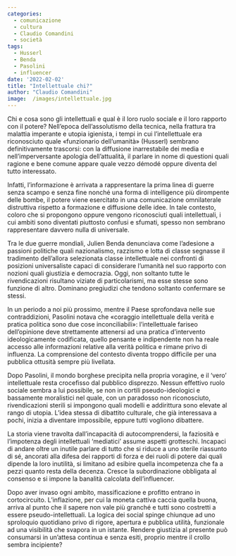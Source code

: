 ```yaml
---
categories:
  - comunicazione
  - cultura
  - Claudio Comandini
  - società
tags:
  - Husserl
  - Benda
  - Pasolini
  - influencer
date: '2022-02-02'
title: "Intellettuale chi?"
author: "Claudio Comandini"
image:  /images/intellettuale.jpg
---
```


Chi e cosa sono gli intellettuali e qual è il loro ruolo sociale e il loro rapporto con il potere? Nell'epoca dell'assolutismo della tecnica, nella frattura tra malattia imperante e utopia igienista, i tempi in cui l'intellettuale era riconosciuto quale «funzionario dell'umanità» (Husserl) sembrano definitivamente trascorsi: con la diffusione inarrestabile dei media e nell'imperversante apologia dell'attualità, il parlare in nome di questioni quali ragione e bene comune appare quale vezzo démodé oppure diventa del tutto interessato.

Infatti, l'informazione è arrivata a rappresentare la prima linea di guerre senza scampo e senza fine nonché una forma di intelligence più dirompente delle bombe, il potere viene esercitato in una comunicazione omnilaterale distruttiva rispetto a formazione e diffusione delle idee. In tale contesto, coloro che si propongono oppure vengono riconosciuti quali intellettuali, i cui ambiti sono diventati piuttosto confusi e sfumati, spesso non sembrano rappresentare davvero nulla di universale.

Tra le due guerre mondiali, Julien Benda denunciava come l'adesione a passioni politiche quali nazionalismo, razzismo e lotta di classe segnasse il tradimento dell'allora selezionata classe intellettuale nei confronti di posizioni universaliste capaci di considerare l'umanità nel suo rapporto con nozioni quali giustizia e democrazia. Oggi, non soltanto tutte le rivendicazioni risultano viziate di particolarismi, ma esse stesse sono funzione di altro. Dominano pregiudizi che tendono soltanto confermare se stessi.

In un periodo a noi più prossimo, mentre il Paese sprofondava nelle sue contraddizioni, Pasolini notava che «coraggio intellettuale della verità e pratica politica sono due cose inconciliabili»: l'intellettuale fariseo dell'opinione deve strettamente attenersi ad una pratica d'intervento ideologicamente codificata, quello pensante e indipendente non ha reale accesso alle informazioni relative alla verità politica e rimane privo di influenza. La comprensione del contesto diventa troppo difficile per una pubblica ottusità sempre più livellata.

Dopo Pasolini, il mondo borghese precipita nella propria voragine, e il 'vero' intellettuale resta crocefisso dal pubblico disprezzo. Nessun effettivo ruolo sociale sembra a lui possibile, se non in cortili pseudo-ideologici e bassamente moralistici nel quale, con un paradosso non riconosciuto, rivendicazioni sterili si impongono quali modelli e addirittura sono elevate al rango di utopia. L'idea stessa di dibattito culturale, che già interessava a pochi, inizia a diventare impossibile, eppure tutti vogliono dibattere.

La storia viene travolta dall'incapacità di autocomprendersi, la faziosità e l'impotenza degli intellettuali 'mediatici' assume aspetti grotteschi. Incapaci di andare oltre un inutile parlare di tutto che si riduce a uno sterile riassunto di sé, ancorati alla difesa dei rapporti di forza e dei ruoli di potere dai quali dipende la loro inutilità, si limitano ad esibire quella incompetenza che fa a pezzi quanto resta della decenza. Cresce la subordinazione obbligata al consenso e si impone la banalità calcolata dell'influencer.

Dopo aver invaso ogni ambito, massificazione e profitto entrano in cortocircuito. L'inflazione, per cui la moneta cattiva caccia quella buona, arriva al punto che il sapere non vale più granché e tutti sono costretti a essere pseudo-intellettuali. La logica dei social spinge chiunque ad uno sproloquio quotidiano privo di rigore, apertura e pubblica utilità, funzionale ad una visibilità che svapora in un istante. Rendere giustizia al presente può consumarsi in un'attesa continua e senza esiti, proprio mentre il crollo sembra incipiente?
